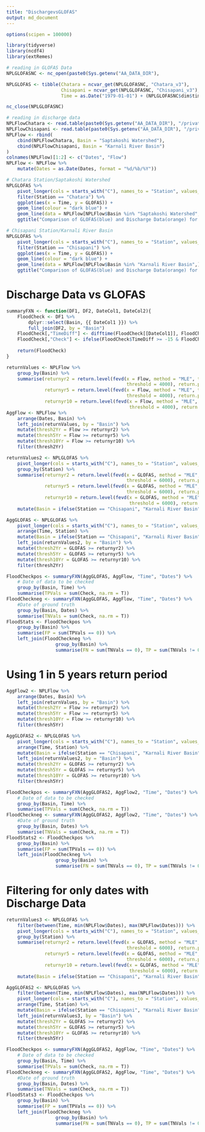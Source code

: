 ```yaml
---
title: "DischargevsGLOFAS"
output: md_document
---
```


```r
options(scipen = 100000)

library(tidyverse)
library(ncdf4)
library(extRemes)

```


```r
# reading in GLOFAS Data
NPLGLOFASNC <- nc_open(paste0(Sys.getenv("AA_DATA_DIR"),                        "/public/processed/npl/glofas/npl_cems-glofas-historical_v3_incorrect-coords.nc"))

NPLGLOFAS <- tibble(Chatara = ncvar_get(NPLGLOFASNC, "Chatara_v3"),
                    Chisapani = ncvar_get(NPLGLOFASNC, "Chisapani_v3"),
                    Time = as.Date("1979-01-01") + (NPLGLOFASNC$dim$time$vals))

nc_close(NPLGLOFASNC)

# reading in discharge data
NPLFlowChatara <- read.table(paste0(Sys.getenv("AA_DATA_DIR"), "/private/exploration/npl/dhm/raw/daily_flow/DFL_695 Koshi Chatara.txt"), sep = ",", skip = 21)
NPLFlowChisapani <- read.table(paste0(Sys.getenv("AA_DATA_DIR"), "/private/exploration/npl/dhm/raw/daily_flow/DFL_280 Karnali Chisapani.txt"), sep = ",", skip = 21)
NPLFlow <- rbind(
    cbind(NPLFlowChatara, Basin = "Saptakoshi Watershed"),
    cbind(NPLFlowChisapani, Basin = "Karnali River Basin")
)
colnames(NPLFlow)[1:2] <- c("Dates", "Flow")
NPLFlow <- NPLFlow %>%
    mutate(Dates = as.Date(Dates, format = "%d/%b/%Y"))

```

```r
# Chatara Station/Saptakoshi Watershed
NPLGLOFAS %>%
    pivot_longer(cols = starts_with("C"), names_to = "Station", values_to = "GLOFAS") %>%
    filter(Station == "Chatara") %>%
    ggplot(aes(x = Time, y = GLOFAS)) + 
    geom_line(colour = "dark blue") + 
    geom_line(data = NPLFlow[NPLFlow$Basin %in% "Saptakoshi Watershed",], aes(x = Dates, y = Flow), colour = "dark orange") + 
    ggtitle("Comparison of GLOFAS(blue) and Discharge Data(orange) for Chatara Station/Saptakoshi Watershed")

# Chisapani Station/Karnali River Basin
NPLGLOFAS %>%
    pivot_longer(cols = starts_with("C"), names_to = "Station", values_to = "GLOFAS") %>%
    filter(Station == "Chisapani") %>%
    ggplot(aes(x = Time, y = GLOFAS)) + 
    geom_line(colour = "dark blue") + 
    geom_line(data = NPLFlow[NPLFlow$Basin %in% "Karnali River Basin",], aes(x = Dates, y = Flow), colour = "dark orange") + 
    ggtitle("Comparison of GLOFAS(blue) and Discharge Data(orange) for Chisapani Station/Karnali River Basin")

```

# Discharge Data vs GLOFAS

```r
summaryFXN <- function(DF1, DF2, DateCol1, DateCol2){
    FloodCheck <- DF1 %>%
        dplyr::select(Basin, {{ DateCol1 }}) %>%
        full_join(DF2, by = "Basin") 
    FloodCheck[,"TimeDiff"] <- difftime(FloodCheck[[DateCol1]], FloodCheck[[DateCol2]], units = "days")
    FloodCheck[,"Check"] <- ifelse(FloodCheck$TimeDiff >= -15 & FloodCheck$TimeDiff <= 15, T, F)
    
    return(FloodCheck)
}

returnValues <- NPLFlow %>%
    group_by(Basin) %>%
    summarise(returnyr2 = return.level(fevd(x = Flow, method = "MLE", type="GP", 
                                            threshold = 4000), return.period = 2), 
              returnyr5 = return.level(fevd(x = Flow, method = "MLE", type="GP", 
                                            threshold = 4000), return.period = 5), 
              returnyr10 = return.level(fevd(x = Flow, method = "MLE", type="GP", 
                                             threshold = 4000), return.period = 10))
AggFlow <- NPLFlow %>%
    arrange(Dates, Basin) %>%
    left_join(returnValues, by = "Basin") %>%
    mutate(thresh2Yr = Flow >= returnyr2) %>%
    mutate(thresh5Yr = Flow >= returnyr5) %>%
    mutate(thresh10Yr = Flow >= returnyr10) %>%
    filter(thresh2Yr)
```

```r
returnValues2 <- NPLGLOFAS %>%
    pivot_longer(cols = starts_with("C"), names_to = "Station", values_to = "GLOFAS") %>%
    group_by(Station) %>%
    summarise(returnyr2 = return.level(fevd(x = GLOFAS, method = "MLE", type="GP", 
                                            threshold = 6000), return.period = 2), 
              returnyr5 = return.level(fevd(x = GLOFAS, method = "MLE", type="GP", 
                                            threshold = 6000), return.period = 5), 
              returnyr10 = return.level(fevd(x = GLOFAS, method = "MLE", type="GP", 
                                             threshold = 6000), return.period = 10)) %>%
    mutate(Basin = ifelse(Station == "Chisapani", "Karnali River Basin", "Saptakoshi Watershed"))

AggGLOFAS <- NPLGLOFAS %>%
    pivot_longer(cols = starts_with("C"), names_to = "Station", values_to = "GLOFAS") %>%
    arrange(Time, Station) %>%
    mutate(Basin = ifelse(Station == "Chisapani", "Karnali River Basin", "Saptakoshi Watershed")) %>%
    left_join(returnValues2, by = "Basin") %>%
    mutate(thresh2Yr = GLOFAS >= returnyr2) %>%
    mutate(thresh5Yr = GLOFAS >= returnyr5) %>%
    mutate(thresh10Yr = GLOFAS >= returnyr10) %>%
    filter(thresh2Yr)

```


```r
FloodCheckpos <- summaryFXN(AggGLOFAS, AggFlow, "Time", "Dates") %>%
    # Date of data to be checked
    group_by(Basin, Time) %>%
    summarise(TPVals = sum(Check, na.rm = T))
FloodCheckneg <- summaryFXN(AggGLOFAS, AggFlow, "Time", "Dates") %>%
    #Date of ground truth
    group_by(Basin, Dates) %>%
    summarise(TNVals = sum(Check, na.rm = T))
FloodStats <- FloodCheckpos %>%
    group_by(Basin) %>%
    summarise(FP = sum(TPVals == 0)) %>%
    left_join(FloodCheckneg %>%
                  group_by(Basin) %>%
                  summarise(FN = sum(TNVals == 0), TP = sum(TNVals != 0)), by = "Basin")

```

# Using 1 in 5 years return period

```r
AggFlow2 <- NPLFlow %>%
    arrange(Dates, Basin) %>%
    left_join(returnValues, by = "Basin") %>%
    mutate(thresh2Yr = Flow >= returnyr2) %>%
    mutate(thresh5Yr = Flow >= returnyr5) %>%
    mutate(thresh10Yr = Flow >= returnyr10) %>%
    filter(thresh5Yr)

AggGLOFAS2 <- NPLGLOFAS %>%
    pivot_longer(cols = starts_with("C"), names_to = "Station", values_to = "GLOFAS") %>%
    arrange(Time, Station) %>%
    mutate(Basin = ifelse(Station == "Chisapani", "Karnali River Basin", "Saptakoshi Watershed")) %>%
    left_join(returnValues2, by = "Basin") %>%
    mutate(thresh2Yr = GLOFAS >= returnyr2) %>%
    mutate(thresh5Yr = GLOFAS >= returnyr5) %>%
    mutate(thresh10Yr = GLOFAS >= returnyr10) %>%
    filter(thresh5Yr)

FloodCheckpos <- summaryFXN(AggGLOFAS2, AggFlow2, "Time", "Dates") %>%
    # Date of data to be checked
    group_by(Basin, Time) %>%
    summarise(TPVals = sum(Check, na.rm = T))
FloodCheckneg <- summaryFXN(AggGLOFAS2, AggFlow2, "Time", "Dates") %>%
    #Date of ground truth
    group_by(Basin, Dates) %>%
    summarise(TNVals = sum(Check, na.rm = T))
FloodStats2 <- FloodCheckpos %>%
    group_by(Basin) %>%
    summarise(FP = sum(TPVals == 0)) %>%
    left_join(FloodCheckneg %>%
                  group_by(Basin) %>%
                  summarise(FN = sum(TNVals == 0), TP = sum(TNVals != 0)), by = "Basin")
```

# Filtering for only dates with Discharge Data

```r
returnValues3 <- NPLGLOFAS %>%
    filter(between(Time, min(NPLFlow$Dates), max(NPLFlow$Dates))) %>%
    pivot_longer(cols = starts_with("C"), names_to = "Station", values_to = "GLOFAS") %>%
    group_by(Station) %>%
    summarise(returnyr2 = return.level(fevd(x = GLOFAS, method = "MLE", type="GP", 
                                            threshold = 6000), return.period = 2), 
              returnyr5 = return.level(fevd(x = GLOFAS, method = "MLE", type="GP", 
                                            threshold = 6000), return.period = 5), 
              returnyr10 = return.level(fevd(x = GLOFAS, method = "MLE", type="GP", 
                                             threshold = 6000), return.period = 10)) %>%
    mutate(Basin = ifelse(Station == "Chisapani", "Karnali River Basin", "Saptakoshi Watershed"))

AggGLOFAS2 <- NPLGLOFAS %>%
    filter(between(Time, min(NPLFlow$Dates), max(NPLFlow$Dates))) %>%
    pivot_longer(cols = starts_with("C"), names_to = "Station", values_to = "GLOFAS") %>%
    arrange(Time, Station) %>%
    mutate(Basin = ifelse(Station == "Chisapani", "Karnali River Basin", "Saptakoshi Watershed")) %>%
    left_join(returnValues3, by = "Basin") %>%
    mutate(thresh2Yr = GLOFAS >= returnyr2) %>%
    mutate(thresh5Yr = GLOFAS >= returnyr5) %>%
    mutate(thresh10Yr = GLOFAS >= returnyr10) %>%
    filter(thresh5Yr)

```
```r
FloodCheckpos <- summaryFXN(AggGLOFAS2, AggFlow, "Time", "Dates") %>%
    # Date of data to be checked
    group_by(Basin, Time) %>%
    summarise(TPVals = sum(Check, na.rm = T))
FloodCheckneg <- summaryFXN(AggGLOFAS2, AggFlow, "Time", "Dates") %>%
    #Date of ground truth
    group_by(Basin, Dates) %>%
    summarise(TNVals = sum(Check, na.rm = T))
FloodStats3 <- FloodCheckpos %>%
    group_by(Basin) %>%
    summarise(FP = sum(TPVals == 0)) %>%
    left_join(FloodCheckneg %>%
                  group_by(Basin) %>%
                  summarise(FN = sum(TNVals == 0), TP = sum(TNVals != 0)), by = "Basin")

```
